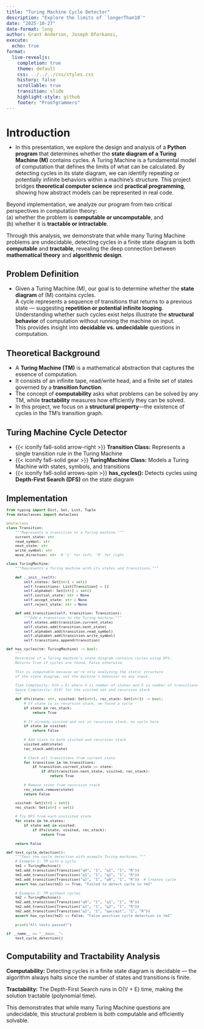 ```yaml
---
title: "Turing Machine Cycle Detector"
description: "Explore the limits of `longerThan10`"
date: "2025-10-27"
date-format: long
author: Grant Anderson, Joseph Oforkansi, 
execute:
  echo: true
format:
  live-revealjs:
    completion: true
    theme: default
    css: ../../../css/styles.css
    history: false
    scrollable: true
    transition: slide
    highlight-style: github
    footer: "Proofgrammers"
---
```


# Introduction

::: {.fragment style="margin-top: -0.5em; font-size: 1em;"} 
- In this presentation, we explore the design and analysis of a **Python program** that determines whether the **state diagram of a Turing Machine (M)** contains cycles. A Turing Machine is a fundamental model of computation that defines the limits of what can be calculated. By detecting cycles in its state diagram, we can identify repeating or potentially infinite behaviors within a machine’s structure. This project bridges **theoretical computer science** and **practical programming**, showing how abstract models can be represented in real code.  

Beyond implementation, we analyze our program from two critical perspectives in computation theory:  
(a) whether the problem is **computable or uncomputable**, and  
(b) whether it is **tractable or intractable**.  

Through this analysis, we demonstrate that while many Turing Machine problems are undecidable, detecting cycles in a finite state diagram is both **computable** and **tractable**, revealing the deep connection between **mathematical theory** and **algorithmic design**.
:::

##  Problem Definition

::: {.fragment style="margin-top: 1.0em; font-size: 1.0em;"} 
- Given a Turing Machine \(M\), our goal is to determine whether the **state diagram** of \(M\) contains cycles.  
A cycle represents a sequence of transitions that returns to a previous state — suggesting **repetition or potential infinite looping**.  
Understanding whether such cycles exist helps illustrate the **structural behavior** of computation without running the machine on input.  
This provides insight into **decidable vs. undecidable** questions in computation.
:::

## Theoretical Background

::: {.fragment style="font-size: 1em;"}
- A **Turing Machine (TM)** is a mathematical abstraction that captures the essence of computation.  
- It consists of an infinite tape, read/write head, and a finite set of states governed by a **transition function**.  
- The concept of **computability** asks what problems can be solved by any TM, while **tractability** measures how efficiently they can be solved.  
- In this project, we focus on a **structural property**—the existence of cycles in the TM’s transition graph.
:::

## Turing Machine Cycle Detector

::: {.fragment style="font-size: 1em;"}
- {{< iconify fa6-solid arrow-right >}} **Transition Class:** Represents a single transition rule in the Turing Machine  
- {{< iconify fa6-solid gear >}} **TuringMachine Class:** Models a Turing Machine with states, symbols, and transitions  
- {{< iconify fa6-solid arrows-spin >}} **has_cycles():** Detects cycles using **Depth-First Search (DFS)** on the state diagram
:::

## Implementation

::: {.fragment style="margin-top: -0.5em; font-size: 0.8em;"} 
```python
from typing import Dict, Set, List, Tuple
from dataclasses import dataclass

@dataclass
class Transition:
    """Represents a transition in a Turing machine."""
    current_state: str
    read_symbol: str
    next_state: str
    write_symbol: str
    move_direction: str  # 'L' for left, 'R' for right

class TuringMachine:
    """Represents a Turing machine with its states and transitions."""
    
    def __init__(self):
        self.states: Set[str] = set()
        self.transitions: List[Transition] = []
        self.alphabet: Set[str] = set()
        self.initial_state: str = None
        self.accept_state: str = None
        self.reject_state: str = None

    def add_transition(self, transition: Transition):
        """Add a transition to the Turing machine."""
        self.states.add(transition.current_state)
        self.states.add(transition.next_state)
        self.alphabet.add(transition.read_symbol)
        self.alphabet.add(transition.write_symbol)
        self.transitions.append(transition)

def has_cycles(tm: TuringMachine) -> bool:
    """
    Determine if a Turing machine's state diagram contains cycles using DFS.
    Returns True if cycles are found, False otherwise.
    
    This is computable because we're only analyzing the static structure
    of the state diagram, not the machine's behavior on any input.
    
    Time Complexity: O(V + E) where V is number of states and E is number of transitions
    Space Complexity: O(V) for the visited set and recursion stack
    """
    def dfs(state: str, visited: Set[str], rec_stack: Set[str]) -> bool:
        # If state is in recursion stack, we found a cycle
        if state in rec_stack:
            return True
            
        # If already visited and not in recursion stack, no cycle here
        if state in visited:
            return False
            
        # Add state to both visited and recursion stack
        visited.add(state)
        rec_stack.add(state)
        
        # Check all transitions from current state
        for transition in tm.transitions:
            if transition.current_state == state:
                if dfs(transition.next_state, visited, rec_stack):
                    return True
                    
        # Remove state from recursion stack
        rec_stack.remove(state)
        return False

    visited: Set[str] = set()
    rec_stack: Set[str] = set()
    
    # Try DFS from each unvisited state
    for state in tm.states:
        if state not in visited:
            if dfs(state, visited, rec_stack):
                return True
                
    return False

def test_cycle_detection():
    """Test the cycle detection with example Turing machines."""
    # Example 1: TM with a cycle
    tm1 = TuringMachine()
    tm1.add_transition(Transition("q0", "1", "q1", "1", "R"))
    tm1.add_transition(Transition("q1", "1", "q2", "1", "R"))
    tm1.add_transition(Transition("q2", "1", "q0", "1", "R"))  # Creates cycle
    assert has_cycles(tm1) == True, "Failed to detect cycle in tm1"
    
    # Example 2: TM without cycles
    tm2 = TuringMachine()
    tm2.add_transition(Transition("q0", "1", "q1", "1", "R"))
    tm2.add_transition(Transition("q1", "1", "q2", "1", "R"))
    tm2.add_transition(Transition("q2", "1", "qaccept", "1", "R"))
    assert has_cycles(tm2) == False, "False positive cycle detection in tm2"
    
    print("All tests passed!")

if __name__ == "__main__":
    test_cycle_detection()
```
:::

## Computability and Tractability Analysis

::: {.fragment style="margin-top: .75em; font-size: 1.0em;"} 

**Computability:**
Detecting cycles in a finite state diagram is decidable — the algorithm always halts since the number of states and transitions is finite.

**Tractability:**
The Depth-First Search runs in O(V + E) time, making the solution tractable (polynomial time).

This demonstrates that while many Turing Machine questions are undecidable, this structural problem is both computable and efficiently solvable.
:::

## 

::: {.fragment style="margin-top: 0em; font-size: 1.0em;"} 

:::

# 

::: {.fragment style="margin-top: 0.5em; font-size: 1.0em;"}

:::

::: {.fragment style="margin-top: 1.0em; font-size: 1.0em; font-weight: bold;"}

:::

